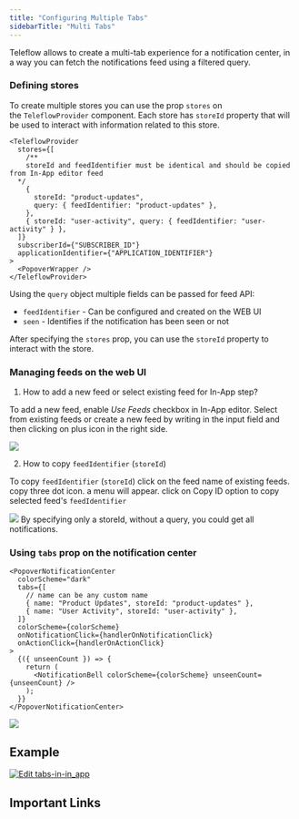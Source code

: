 ```yaml
---
title: "Configuring Multiple Tabs"
sidebarTitle: "Multi Tabs"
---
```


Teleflow allows to create a multi-tab experience for a notification center, in a way you can fetch the notifications feed using a filtered query.

### Defining stores

To create multiple stores you can use the prop `stores` on the `TeleflowProvider` component. Each store has `storeId` property that will be used to interact with information related to this store.

```tsx
<TeleflowProvider
  stores={[
    /**
	storeId and feedIdentifier must be identical and should be copied from In-App editor feed
  */
    {
      storeId: "product-updates",
      query: { feedIdentifier: "product-updates" },
    },
    { storeId: "user-activity", query: { feedIdentifier: "user-activity" } },
  ]}
  subscriberId={"SUBSCRIBER_ID"}
  applicationIdentifier={"APPLICATION_IDENTIFIER"}
>
  <PopoverWrapper />
</TeleflowProvider>
```

Using the `query` object multiple fields can be passed for feed API:

- `feedIdentifier` - Can be configured and created on the WEB UI
- `seen` - Identifies if the notification has been seen or not

After specifying the `stores` prop, you can use the `storeId` property to interact with the store.

### Managing feeds on the web UI

1. How to add a new feed or select existing feed for In-App step?

To add a new feed, enable *Use Feeds* checkbox in In-App editor. Select from existing feeds or create a new feed by writing in the input field and then clicking on plus icon in the right side.

<Frame caption="Adding a new feed or selecting existing feed">
  <img src="/images/notification-center/client/react/multiple-tabs/feeds-in-in-app.png" />
</Frame>

2. How to copy `feedIdentifier` (`storeId`)

To copy `feedIdentifier` (`storeId`) click on the feed name of existing feeds. copy three dot icon. a menu will appear. click on Copy ID option to copy selected feed's `feedIdentifier`

<Frame caption="Copy feedIdentifier (storeId)">
  <img src="/images/notification-center/client/react/multiple-tabs/feedIdentifier.png" />
</Frame>

<Info>
By specifying only a storeId, without a query, you could get all notifications.
</Info>

### Using `tabs` prop on the notification center

```tsx
<PopoverNotificationCenter
  colorScheme="dark"
  tabs={[
    // name can be any custom name
    { name: "Product Updates", storeId: "product-updates" },
    { name: "User Activity", storeId: "user-activity" },
  ]}
  colorScheme={colorScheme}
  onNotificationClick={handlerOnNotificationClick}
  onActionClick={handlerOnActionClick}
>
  {({ unseenCount }) => {
    return (
      <NotificationBell colorScheme={colorScheme} unseenCount={unseenCount} />
    );
  }}
</PopoverNotificationCenter>
```

<Frame caption="Multiple Tabs in notification center example">
  <img src="/images/notification-center/client/react/multiple-tabs/multi-tabs.png" />
</Frame>

## Example

[![Edit tabs-in-in_app](https://codesandbox.io/static/img/play-codesandbox.svg)](https://codesandbox.io/s/tabs-in-in-app-xdk74x?fontsize=14&hidenavigation=1&theme=dark)

## Important Links

<CardGroup cols={3}>
  <Card
    title="Get all feeds"
    icon="plug"
    color="#ea5a0c"
    href="/api-reference/feeds/get-feeds"
  ></Card>
  <Card
    title="Create a new feed"
    icon="plug"
    color="#0285c7"
    href="/api-reference/feeds/create-feed"
  ></Card>
  <Card
    title="Delete a feed"
    icon="plug"
    color="#0285c7"
    href="/api-reference/feeds/delete-feed"
  ></Card>
</CardGroup>
